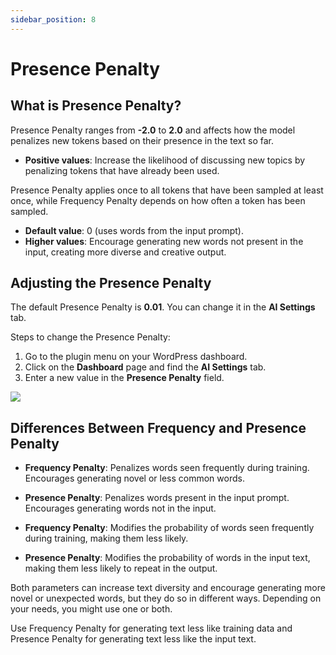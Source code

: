 ```yaml
---
sidebar_position: 8
---
```



# Presence Penalty

## What is Presence Penalty?

Presence Penalty ranges from **-2.0** to **2.0** and affects how the model penalizes new tokens based on their presence in the text so far.

- **Positive values**: Increase the likelihood of discussing new topics by penalizing tokens that have already been used.

Presence Penalty applies once to all tokens that have been sampled at least once, while Frequency Penalty depends on how often a token has been sampled.

- **Default value**: 0 (uses words from the input prompt).
- **Higher values**: Encourage generating new words not present in the input, creating more diverse and creative output.

## Adjusting the Presence Penalty

The default Presence Penalty is **0.01**. You can change it in the **AI Settings** tab.

Steps to change the Presence Penalty:

1. Go to the plugin menu on your WordPress dashboard.
2. Click on the **Dashboard** page and find the **AI Settings** tab.
3. Enter a new value in the **Presence Penalty** field.

<img src={pp} />

## Differences Between Frequency and Presence Penalty

- **Frequency Penalty**: Penalizes words seen frequently during training. Encourages generating novel or less common words.
- **Presence Penalty**: Penalizes words present in the input prompt. Encourages generating words not in the input.

- **Frequency Penalty**: Modifies the probability of words seen frequently during training, making them less likely.
- **Presence Penalty**: Modifies the probability of words in the input text, making them less likely to repeat in the output.

Both parameters can increase text diversity and encourage generating more novel or unexpected words, but they do so in different ways. Depending on your needs, you might use one or both.

Use Frequency Penalty for generating text less like training data and Presence Penalty for generating text less like the input text.
